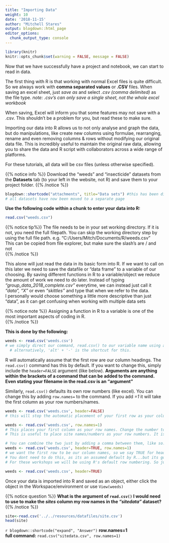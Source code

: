 ```yaml
---
title: "Importing Data"
weight: 10
date: '2018-11-15'
author: "Mitchell Stares"
output: blogdown::html_page
editor_options: 
  chunk_output_type: console
---
```

```r
library(knitr)
knitr::opts_chunk$set(warning = FALSE, message = FALSE)
```

Now that we have successfully have a project and notebook, we can start to read in data.  

The first thing with R is that working with normal Excel files is quite difficult. So we always work with **comma separated values** or **.CSV** files. When saving an excel sheet, just *save as* and select *.csv (comma delimited)* as the file type. *note: .csv's can only save a single sheet, not the whole excel workbook*  

When saving, Excel will inform you that some features may not save with a .csv. This shouldn't be a problem for you, but read these to make sure.  

Importing our data into R allows us to not only analyse and graph the data, but do manipulations, like create new columns using formulae, rearranging, rename and even removing columns & rows without modifying our original data file. This is incredibly useful to maintain the original raw data, allowing you to share the data and R script with collaborators across a wide range of platforms. 

For these tutorials, all data will be csv files (unless otherwise specified).

{{% notice info %}}
Download the "weeds" and "insecticide" datasets from the **Datasets** tab (to your left in the website, not R) and save them to your project folder.
{{% /notice %}}  

```r
blogdown::shortcode("attachments", title="Data sets") #this has been disabled due to all text following this code having a slight indent. 
# all datasets have now been moved to a separate page
```  


**Use the following code within a chunk to enter your data into R:** 

```r
read.csv("weeds.csv")
```
{{% notice tip%}}
The file needs to be in your set working directory. If it is not, you need the full filepath.
You can skip the working directory step by using the full file path.
e.g. "C:/Users/Mitch/Documents/R/weeds.csv"  
This can be copied from file explorer, but make sure the slash's are / and not \
{{% /notice %}}  
  
This alone will just read the data in its basic form into R. If we want to call on this later we need to save the datafile or "data frame" to a variable of our choosing. By saving different functions in R to a variable/object we reduce the amount of work we need to do later. Instead of typing *"group_data_2018_complete.csv"* everytime, we can instead just call it *"data", "X"* or even *"skittles"* and type that when we refer to the data.   
I personally would choose something a little more descriptive than just "data", as it can get confusing when working with multiple data sets  

{{% notice note %}}
Assigning a function in R to a variable is one of the most important aspects of coding in R.  
{{% /notice %}}  

**This is done by the following:**
```r
weeds <- read.csv('weeds.csv')
# we simply direct our command, read.csv() to our variable name using an arrow of < and -
  # alternatively, 'alt' + '-' is the shortcut for this. 
```

R will automatically assume that the first row are our column headings. The `read.csv()` command has this by default. If you want to change this, simply include the `header=FALSE` argument (like below). **Arguments are anything within the brackets of a command that can be added to the command. Even stating your filename in the read.csv is an "argument"**  

Similarly, `read.csv()` defaults its own row numbers (like excel). You can change this by adding `row.names=` to the command. If you add *=1* it will take the first column as your row numbers/names.

```r
weeds <- read.csv('weeds.csv', header=FALSE) 
# this will stop the automatic placement of your first row as your column headers. The default for this is TRUE

weeds <- read.csv('weeds.csv', row.names=1) 
# This places your first column as your row names. Change the number to make a different column your row names
# This is useful to place site names/numbers as your row numbers. It is basically required when trying to do multivariate (PRIMER) analysis in R.

# You can combine the two just by adding a comma between them, like so:
weeds <- read.csv('weeds.csv', header=TRUE, row.names=1)
# we want the first row to be our column names, so we say TRUE for header. 
# You dont need to do this, as its an assumed default by R...but its good practice
# For these workshops we will be using R's default row numbering. So just overwrite your read.csv() without the row.names

weeds <- read.csv('weeds.csv', header=TRUE)

```


Once your data is imported into R and saved as an object, either click the object in the Workspace/environment or use `View(weeds)`

{{% notice question %}}
**What is the argument of `read.csv()` I would need to use to make the _sites_ column my row names in the _"sitedata"_ dataset?**  
{{% /notice %}}  
```r
site<-read.csv('../../resources/datafiles/site.csv')
head(site)
```  

`r blogdown::shortcode("expand", "Answer")`
**row.names=1**  
**full command:** `read.csv("sitedata.csv", row.names=1)`



